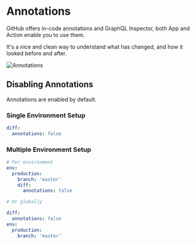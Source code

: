 # Annotations

GitHub offers in-code annotations and GraphQL Inspector, both App and Action enable you to use them.

It's a nice and clean way to understand what has changed, and how it looked before and after.

![Annotations](/assets/img/cli/github.jpg)

## Disabling Annotations

Annotations are enabled by default.

### Single Environment Setup

```yaml
diff:
  annotations: false
```

### Multiple Environment Setup

```yaml
# Per environment
env:
  production:
    branch: 'master'
    diff:
      annotations: false

# Or globally

diff:
  annotations: false
env:
  production:
    branch: 'master'
```
